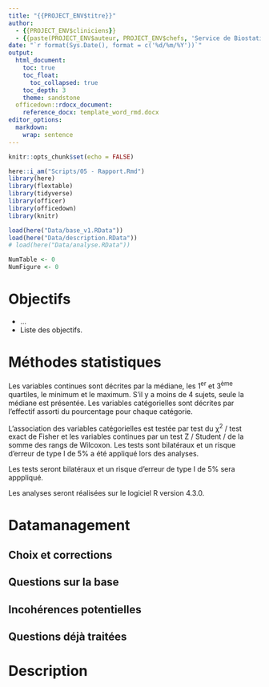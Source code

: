 ```yaml
---
title: "{{PROJECT_ENV$titre}}"
author: 
  - {{PROJECT_ENV$cliniciens}}
  - {{paste(PROJECT_ENV$auteur, PROJECT_ENV$chefs, 'Service de Biostatistiques et Information Médicale, hôpital Saint-Louis', sep = ', ')}}
date: "`r format(Sys.Date(), format = c('%d/%m/%Y'))`"
output: 
  html_document:
    toc: true
    toc_float:
      toc_collapsed: true
    toc_depth: 3
    theme: sandstone
  officedown::rdocx_document:
    reference_docx: template_word_rmd.docx
editor_options: 
  markdown: 
    wrap: sentence
---
```


```r
knitr::opts_chunk$set(echo = FALSE)
```

```r
here::i_am("Scripts/05 - Rapport.Rmd")
library(here)
library(flextable)
library(tidyverse)
library(officer)
library(officedown)
library(knitr)
```

```r
load(here("Data/base_v1.RData"))
load(here("Data/description.RData"))
# load(here("Data/analyse.RData"))
```


```r
NumTable <- 0
NumFigure <- 0
```


# Objectifs

- ...
- Liste des objectifs.


# Méthodes statistiques

Les variables continues sont décrites par la médiane, les 1^er^ et 3^ème^ quartiles, le minimum et le maximum.
S'il y a moins de 4 sujets, seule la médiane est présentée.
Les variables catégorielles sont décrites par l'effectif assorti du pourcentage pour chaque catégorie.

L'association des variables catégorielles est testée par test du &chi;^2^ / test exact de Fisher et les variables continues par un test Z / Student / de la somme des rangs de Wilcoxon.
Les tests sont bilatéraux et un risque d'erreur de type I de 5% a été appliqué lors des analyses.

Les tests seront bilatéraux et un risque d'erreur de type I de 5% sera apppliqué.

Les analyses seront réalisées sur le logiciel R version 4.3.0.

# Datamanagement

## Choix et corrections



## Questions sur la base




## Incohérences potentielles




## Questions déjà traitées

<!-- <details> -->
<!--   <summary>Retours de mail du ...</summary> -->
<!-- - retour 1 -->
<!-- - retour 2 -->
<!-- - ... -->
<!-- </details> -->


# Description







